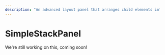 ---
description: "An advanced layout panel that arranges child elements into a single line that can be oriented horizontally or vertically."
---

# SimpleStackPanel

We're still working on this, coming soon!

